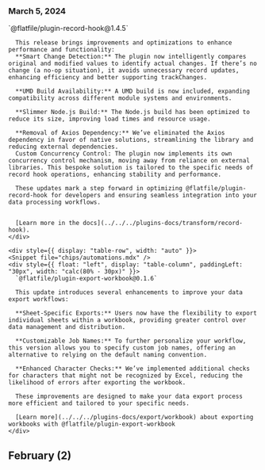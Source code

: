 ### March 5, 2024
<div style={{ display: "table", width: "auto" }}>

  <div style={{ display: "table-row", width: "auto" }}>
    <Snippet file="chips/transform.mdx" />
    <div style={{ float: "left", display: "table-column", paddingLeft: "30px", width: "calc(80% - 30px)" }}>
      `@flatfile/plugin-record-hook@1.4.5`

      This release brings improvements and optimizations to enhance performance and functionality:
      **Smart Change Detection:** The plugin now intelligently compares original and modified values to identify actual changes. If there’s no change (a no-op situation), it avoids unnecessary record updates, enhancing efficiency and better supporting trackChanges.

      **UMD Build Availability:** A UMD build is now included, expanding compatibility across different module systems and environments.

      **Slimmer Node.js Build:** The Node.js build has been optimized to reduce its size, improving load times and resource usage.

      **Removal of Axios Dependency:** We’ve eliminated the Axios dependency in favor of native solutions, streamlining the library and reducing external dependencies.
      Custom Concurrency Control: The plugin now implements its own concurrency control mechanism, moving away from reliance on external libraries. This bespoke solution is tailored to the specific needs of record hook operations, enhancing stability and performance.

      These updates mark a step forward in optimizing @flatfile/plugin-record-hook for developers and ensuring seamless integration into your data processing workflows.


      [Learn more in the docs](../../../plugins-docs/transform/record-hook).
    </div>

  </div>

    <div style={{ display: "table-row", width: "auto" }}>
    <Snippet file="chips/automations.mdx" />
    <div style={{ float: "left", display: "table-column", paddingLeft: "30px", width: "calc(80% - 30px)" }}>
      `@flatfile/plugin-export-workbook@0.1.6`

      This update introduces several enhancements to improve your data export workflows:

      **Sheet-Specific Exports:** Users now have the flexibility to export individual sheets within a workbook, providing greater control over data management and distribution.

      **Customizable Job Names:** To further personalize your workflow, this version allows you to specify custom job names, offering an alternative to relying on the default naming convention.

      **Enhanced Character Checks:** We’ve implemented additional checks for characters that might not be recognized by Excel, reducing the likelihood of errors after exporting the workbook.

      These improvements are designed to make your data export process more efficient and tailored to your specific needs.

      [Learn more](../../../plugins-docs/export/workbook) about exporting workbooks with @flatfile/plugin-export-workbook
    </div>

  </div>

</div>

## February (2)

##